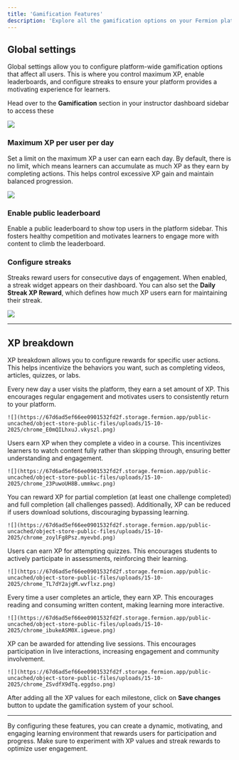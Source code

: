 ```yaml
---
title: 'Gamification Features'
description: 'Explore all the gamification options on your Fermion platform including XP rewards, streaks, and leaderboards.'
---
```


## Global settings

Global settings allow you to configure platform-wide gamification options that affect all users. This is where you control maximum XP, enable leaderboards, and configure streaks to ensure your platform provides a motivating experience for learners.  

Head over to the **Gamification** section in your instructor dashboard sidebar to access these

![](https://67d6ad5ef66ee0901532fd2f.storage.fermion.app/public-uncached/object-store-public-files/uploads/15-10-2025/chrome_nCipIsncWe.jffcmz.png)

### Maximum XP per user per day

Set a limit on the maximum XP a user can earn each day. By default, there is no limit, which means learners can accumulate as much XP as they earn by completing actions. This helps control excessive XP gain and maintain balanced progression.  

![](https://67d6ad5ef66ee0901532fd2f.storage.fermion.app/public-uncached/object-store-public-files/uploads/15-10-2025/chrome_dRucwkk9Zn.gkbycv.png)

### Enable public leaderboard

Enable a public leaderboard to show top users in the platform sidebar. This fosters healthy competition and motivates learners to engage more with content to climb the leaderboard.  

### Configure streaks

Streaks reward users for consecutive days of engagement. When enabled, a streak widget appears on their dashboard. You can also set the **Daily Streak XP Reward**, which defines how much XP users earn for maintaining their streak.  

![](https://67d6ad5ef66ee0901532fd2f.storage.fermion.app/public-uncached/object-store-public-files/uploads/15-10-2025/chrome_k8AOnZZbJI.octekh.png)


---

## XP breakdown

XP breakdown allows you to configure rewards for specific user actions. This helps incentivize the behaviors you want, such as completing videos, articles, quizzes, or labs.  

<AccordionGroup>

  <Accordion title="Daily attendance">
    Every new day a user visits the platform, they earn a set amount of XP. This encourages regular engagement and motivates users to consistently return to your platform.
    
    ![](https://67d6ad5ef66ee0901532fd2f.storage.fermion.app/public-uncached/object-store-public-files/uploads/15-10-2025/chrome_E0mQILhxuJ.vkyszl.png)
  </Accordion>

  <Accordion title="Recorded video completion">
    Users earn XP when they complete a video in a course. This incentivizes learners to watch content fully rather than skipping through, ensuring better understanding and engagement.
    
    ![](https://67d6ad5ef66ee0901532fd2f.storage.fermion.app/public-uncached/object-store-public-files/uploads/15-10-2025/chrome_23PuwoUH8B.ummkwc.png)
  </Accordion>

  <Accordion title="Coding labs">
    You can reward XP for partial completion (at least one challenge completed) and full completion (all challenges passed). Additionally, XP can be reduced if users download solutions, discouraging bypassing learning.
    
    ![](https://67d6ad5ef66ee0901532fd2f.storage.fermion.app/public-uncached/object-store-public-files/uploads/15-10-2025/chrome_zoylFg8Psz.myevbd.png)
  </Accordion>

  <Accordion title="Quizzes">
    Users can earn XP for attempting quizzes. This encourages students to actively participate in assessments, reinforcing their learning.
    
    ![](https://67d6ad5ef66ee0901532fd2f.storage.fermion.app/public-uncached/object-store-public-files/uploads/15-10-2025/chrome_TL7dY2ajgM.wvflxz.png)
    
  </Accordion>

  <Accordion title="Articles">
    Every time a user completes an article, they earn XP. This encourages reading and consuming written content, making learning more interactive.
    
    ![](https://67d6ad5ef66ee0901532fd2f.storage.fermion.app/public-uncached/object-store-public-files/uploads/15-10-2025/chrome_ibukeASM0X.igweue.png)
  </Accordion>

  <Accordion title="Livestreams">
    XP can be awarded for attending live sessions. This encourages participation in live interactions, increasing engagement and community involvement.
    
    ![](https://67d6ad5ef66ee0901532fd2f.storage.fermion.app/public-uncached/object-store-public-files/uploads/15-10-2025/chrome_ZSvdfX9dTq.eggdso.png)
  </Accordion>

</AccordionGroup>

After adding all the XP values for each milestone, click on **Save changes** button to update the gamification system of your school.

---

By configuring these features, you can create a dynamic, motivating, and engaging learning environment that rewards users for participation and progress. Make sure to experiment with XP values and streak rewards to optimize user engagement.
